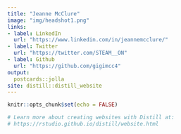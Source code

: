 ```yaml
---
title: "Jeanne McClure"
image: "img/headshot1.png"
links: 
- label: LinkedIn
  url: "https://www.linkedin.com/in/jeannemcclure/"
- label: Twitter
  url: "https://twitter.com/STEAM__ON"
- label: Github
  url: "https://github.com/gigimcc4"
output:
  postcards::jolla
site: distill::distill_website
---
```


```r
knitr::opts_chunk$set(echo = FALSE)

# Learn more about creating websites with Distill at:
# https://rstudio.github.io/distill/website.html

```

